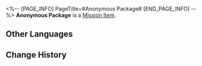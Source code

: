 <%-- [PAGE_INFO]
PageTitle=#Anonymous Package#
[END_PAGE_INFO] --%>
{{Item Infobox
|id          = 140083
|image       = Item Anonymous Package.png
|type        = Mission Item
|invCategory = Missions
|rarity      = 3
|effect      = 
|description = Anonymous package not yet delivered to the clinic.
}}
{{Description|''"Next to the anonymous package lies its sender."''}}
'''Anonymous Package''' is a [[Mission Item]].

==Other Languages==
{{Other Languages
|en   = Anonymous Package
|zhs  = 匿名的包裹
|zht  = 匿名的包裹
|ja   = 匿名の小包
|ko   = 익명의 보따리
|es   = Paquete de alguien anónimo
|fr   = Paquet anonyme
|ru   = Анонимная посылка
|th   = พัสดุไม่ระบุชื่อ
|vi   = Túi Đồ Ẩn Danh
|de   = Anonymes Paket
|id   = Bungkusan Tak Bernama
|pt   = Pacote Anônimo
}}

==Change History==
{{Change History|1.0}}